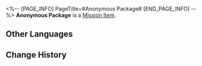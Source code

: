 <%-- [PAGE_INFO]
PageTitle=#Anonymous Package#
[END_PAGE_INFO] --%>
{{Item Infobox
|id          = 140083
|image       = Item Anonymous Package.png
|type        = Mission Item
|invCategory = Missions
|rarity      = 3
|effect      = 
|description = Anonymous package not yet delivered to the clinic.
}}
{{Description|''"Next to the anonymous package lies its sender."''}}
'''Anonymous Package''' is a [[Mission Item]].

==Other Languages==
{{Other Languages
|en   = Anonymous Package
|zhs  = 匿名的包裹
|zht  = 匿名的包裹
|ja   = 匿名の小包
|ko   = 익명의 보따리
|es   = Paquete de alguien anónimo
|fr   = Paquet anonyme
|ru   = Анонимная посылка
|th   = พัสดุไม่ระบุชื่อ
|vi   = Túi Đồ Ẩn Danh
|de   = Anonymes Paket
|id   = Bungkusan Tak Bernama
|pt   = Pacote Anônimo
}}

==Change History==
{{Change History|1.0}}